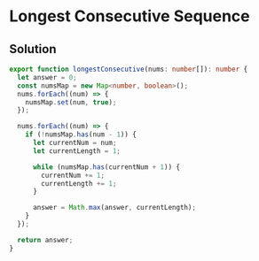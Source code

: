 # Longest Consecutive Sequence

## Solution

```typescript filename="solution.ts" copy 
export function longestConsecutive(nums: number[]): number {
  let answer = 0;
  const numsMap = new Map<number, boolean>();
  nums.forEach((num) => {
    numsMap.set(num, true);
  });

  nums.forEach((num) => {
    if (!numsMap.has(num - 1)) {
      let currentNum = num;
      let currentLength = 1;

      while (numsMap.has(currentNum + 1)) {
        currentNum += 1;
        currentLength += 1;
      }

      answer = Math.max(answer, currentLength);
    }
  });

  return answer;
}
```